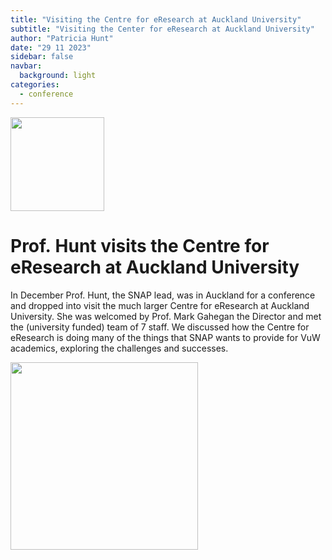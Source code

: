 ```yaml
---
title: "Visiting the Centre for eResearch at Auckland University"
subtitle: "Visiting the Center for eResearch at Auckland University"
author: "Patricia Hunt"
date: "29 11 2023"
sidebar: false
navbar:
  background: light
categories: 
  - conference
---
```

<style>
.quarto-title-block .quarto-title-banner {
  background-image: url(images/small_logo.png);
  border-bottom: solid 10px #FFFFFF;
  margin-top: -40px;
  color: white;
}
</style>

![](thumbnail1.png){height=150 fig-align="center"}

<h1>Prof. Hunt visits the Centre for eResearch at Auckland University</h1>

In December Prof. Hunt, the SNAP lead, was in Auckland for a conference and dropped into visit the much larger Centre for eResearch at Auckland University. She was welcomed by Prof. Mark Gahegan the Director and met the (university funded) team of 7 staff.  We discussed how the Centre for eResearch is doing many of the things that SNAP wants to provide for VuW academics, exploring the challenges and successes. 

![](eResearch_quote.png){height=300 fig-align="center"}
